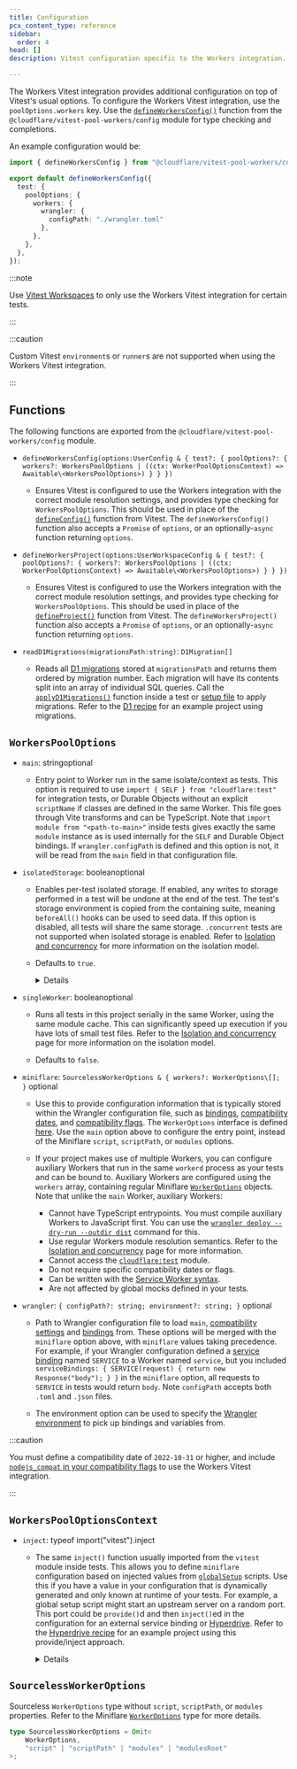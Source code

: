 ```yaml
---
title: Configuration
pcx_content_type: reference
sidebar:
  order: 4
head: []
description: Vitest configuration specific to the Workers integration.

---
```



The Workers Vitest integration provides additional configuration on top of Vitest's usual options. To configure the Workers Vitest integration, use the `poolOptions.workers` key. Use the [`defineWorkersConfig()`](/workers/testing/vitest-integration/configuration/#functions) function from the `@cloudflare/vitest-pool-workers/config` module for type checking and completions.

An example configuration would be:

```ts
import { defineWorkersConfig } from "@cloudflare/vitest-pool-workers/config";

export default defineWorkersConfig({
  test: {
    poolOptions: {
      workers: {
        wrangler: {
          configPath: "./wrangler.toml"
        },
      },
    },
  },
});
```

:::note


Use [Vitest Workspaces](https://vitest.dev/guide/workspace) to only use the Workers Vitest integration for certain tests.


:::

:::caution


Custom Vitest `environment`s or `runner`s are not supported when using the Workers Vitest integration.


:::

## Functions

The following functions are exported from the `@cloudflare/vitest-pool-workers/config` module.



* `defineWorkersConfig(options:UserConfig & { test?: { poolOptions?: { workers?: WorkersPoolOptions | ((ctx: WorkerPoolOptionsContext) => Awaitable\<WorkersPoolOptions>) } } })`

  * Ensures Vitest is configured to use the Workers integration with the correct module resolution settings, and provides type checking for `WorkersPoolOptions`. This should be used in place of the [`defineConfig()`](https://vitest.dev/config/file.html) function from Vitest. The `defineWorkersConfig()` function also accepts a `Promise` of `options`, or an optionally-`async` function returning `options`.

* `defineWorkersProject(options:UserWorkspaceConfig & { test?: { poolOptions?: { workers?: WorkersPoolOptions | ((ctx: WorkerPoolOptionsContext) => Awaitable\<WorkersPoolOptions>) } } })`

  * Ensures Vitest is configured to use the Workers integration with the correct module resolution settings, and provides type checking for `WorkersPoolOptions`. This should be used in place of the [`defineProject()`](https://vitest.dev/guide/workspace) function from Vitest. The `defineWorkersProject()` function also accepts a `Promise` of `options`, or an optionally-`async` function returning `options`.

* `readD1Migrations(migrationsPath:string)`: `D1Migration[]`

  * Reads all [D1 migrations](/d1/reference/migrations/) stored at `migrationsPath` and returns them ordered by migration number. Each migration will have its contents split into an array of individual SQL queries. Call the [`applyD1Migrations()`](/workers/testing/vitest-integration/test-apis/#d1) function inside a test or [setup file](https://vitest.dev/config/#setupfiles) to apply migrations. Refer to the [D1 recipe](https://github.com/cloudflare/workers-sdk/tree/main/fixtures/vitest-pool-workers-examples/d1) for an example project using migrations.



## `WorkersPoolOptions`



* `main`: stringoptional

  * Entry point to Worker run in the same isolate/context as tests. This option is required to use `import { SELF } from "cloudflare:test"` for integration tests, or Durable Objects without an explicit `scriptName` if classes are defined in the same Worker. This file goes through Vite transforms and can be TypeScript. Note that `import module from "<path-to-main>"` inside tests gives exactly the same `module` instance as is used internally for the `SELF` and Durable Object bindings. If `wrangler.configPath` is defined and this option is not, it will be read from the `main` field in that configuration file.

* `isolatedStorage`: booleanoptional

  * Enables per-test isolated storage. If enabled, any writes to storage performed in a test will be undone at the end of the test. The test's storage environment is copied from the containing suite, meaning `beforeAll()` hooks can be used to seed data. If this option is disabled, all tests will share the same storage. `.concurrent` tests are not supported when isolated storage is enabled. Refer to [Isolation and concurrency](/workers/testing/vitest-integration/isolation-and-concurrency/) for more information on the isolation model.

  * Defaults to `true`.

    <Details header="Illustrative example">

    ```ts
    import { env } from "cloudflare:test";
    import { beforeAll, beforeEach, describe, test, expect } from "vitest";

    // Get the current list stored in a KV namespace
    async function get(): Promise<string[]> {
      return await env.NAMESPACE.get("list", "json") ?? [];
    }
    // Add an item to the end of the list
    async function append(item: string) {
      const value = await get();
      value.push(item);
      await env.NAMESPACE.put("list", JSON.stringify(value));
    }

    beforeAll(() => append("all"));
    beforeEach(() => append("each"));

    test("one", async () => {
      // Each test gets its own storage environment copied from the parent
      await append("one");
      expect(await get()).toStrictEqual(["all", "each", "one"]);
    });
    // `append("each")` and `append("one")` undone
    test("two", async () => {
      await append("two");
      expect(await get()).toStrictEqual(["all", "each", "two"]);
    });
    // `append("each")` and `append("two")` undone

    describe("describe", async () => {
      beforeAll(() => append("describe all"));
      beforeEach(() => append("describe each"));

      test("three", async () => {
        await append("three");
        expect(await get()).toStrictEqual([
          // All `beforeAll()`s run before `beforeEach()`s
          "all", "describe all", "each", "describe each", "three"
        ]);
      });
      // `append("each")`, `append("describe each")` and `append("three")` undone
      test("four", async () => {
        await append("four");
        expect(await get()).toStrictEqual([
          "all", "describe all", "each", "describe each", "four"
        ]);
      });
      // `append("each")`, `append("describe each")` and `append("four")` undone
    });
    ```


    </Details>

* `singleWorker`: booleanoptional

  * Runs all tests in this project serially in the same Worker, using the same module cache. This can significantly speed up execution if you have lots of small test files. Refer to the [Isolation and concurrency](/workers/testing/vitest-integration/isolation-and-concurrency/) page for more information on the isolation model.

  * Defaults to `false`.

* `miniflare`: `SourcelessWorkerOptions & { workers?: WorkerOptions\[]; }` optional

  * Use this to provide configuration information that is typically stored within the Wrangler configuration file, such as [bindings](/workers/runtime-apis/bindings/), [compatibility dates](/workers/configuration/compatibility-dates/), and [compatibility flags](/workers/configuration/compatibility-dates/#compatibility-flags). The `WorkerOptions` interface is defined [here](https://github.com/cloudflare/workers-sdk/tree/main/packages/miniflare#interface-workeroptions). Use the `main` option above to configure the entry point, instead of the Miniflare `script`, `scriptPath`, or `modules` options.

  * If your project makes use of multiple Workers, you can configure auxiliary Workers that run in the same `workerd` process as your tests and can be bound to. Auxiliary Workers are configured using the `workers` array, containing regular Miniflare [`WorkerOptions`](https://github.com/cloudflare/workers-sdk/tree/main/packages/miniflare#interface-workeroptions) objects. Note that unlike the `main` Worker, auxiliary Workers:
    * Cannot have TypeScript entrypoints. You must compile auxiliary Workers to JavaScript first. You can use the [`wrangler deploy --dry-run --outdir dist`](/workers/wrangler/commands/#deploy) command for this.
    * Use regular Workers module resolution semantics. Refer to the [Isolation and concurrency](/workers/testing/vitest-integration/isolation-and-concurrency/#modules) page for more information.
    * Cannot access the [`cloudflare:test`](/workers/testing/vitest-integration/test-apis/) module.
    * Do not require specific compatibility dates or flags.
    * Can be written with the [Service Worker syntax](/workers/reference/migrate-to-module-workers/#service-worker-syntax).
    * Are not affected by global mocks defined in your tests.

* `wrangler`: `{ configPath?: string; environment?: string; }` optional

  * Path to Wrangler configuration file to load `main`, [compatibility settings](/workers/configuration/compatibility-dates/) and [bindings](/workers/runtime-apis/bindings/) from. These options will be merged with the `miniflare` option above, with `miniflare` values taking precedence. For example, if your Wrangler configuration defined a [service binding](/workers/runtime-apis/bindings/service-bindings/) named `SERVICE` to a Worker named `service`, but you included `serviceBindings: { SERVICE(request) { return new Response("body"); } }` in the `miniflare` option, all requests to `SERVICE` in tests would return `body`. Note `configPath` accepts both `.toml` and `.json` files.

  * The environment option can be used to specify the [Wrangler environment](/workers/wrangler/environments/) to pick up bindings and variables from.



:::caution


You must define a compatibility date of `2022-10-31` or higher, and include [`nodejs_compat` in your compatibility flags](/workers/configuration/compatibility-dates/#nodejs-compatibility-flag) to use the Workers Vitest integration.


:::

## `WorkersPoolOptionsContext`



* `inject`: typeof import("vitest").inject

  * The same `inject()` function usually imported from the `vitest` module inside tests. This allows you to define `miniflare` configuration based on injected values from [`globalSetup`](https://vitest.dev/config/#globalsetup) scripts. Use this if you have a value in your configuration that is dynamically generated and only known at runtime of your tests. For example, a global setup script might start an upstream server on a random port. This port could be `provide()`d and then `inject()`ed in the configuration for an external service binding or [Hyperdrive](/hyperdrive/). Refer to the [Hyperdrive recipe](https://github.com/cloudflare/workers-sdk/tree/main/fixtures/vitest-pool-workers-examples/hyperdrive) for an example project using this provide/inject approach.

    <Details header="Illustrative example">

    ```ts
    // env.d.ts
    declare module "vitest" {
      interface ProvidedContext {
        port: number;
      }
    }

    // global-setup.ts
    import type { GlobalSetupContext } from "vitest/node";
    export default function ({ provide }: GlobalSetupContext) {
      // Runs inside Node.js, could start server here...
      provide("port", 1337);
      return () => { /* ...then teardown here */ };
    }

    // vitest.config.ts
    import { defineWorkersConfig } from "@cloudflare/vitest-pool-workers/config";
    export default defineWorkersConfig({
      test: {
        globalSetup: ["./global-setup.ts"],
        pool: "@cloudflare/vitest-pool-workers",
        poolOptions: {
          workers: ({ inject }) => ({
            miniflare: {
              hyperdrives: {
                DATABASE: `postgres://user:pass@example.com:${inject("port")}/db`,
              },
            },
          }),
        },
      },
    });
    ```


    </Details>



## `SourcelessWorkerOptions`

Sourceless `WorkerOptions` type without `script`, `scriptPath`, or `modules` properties. Refer to the Miniflare [`WorkerOptions`](https://github.com/cloudflare/workers-sdk/tree/main/packages/miniflare#interface-workeroptions) type for more details.

```ts
type SourcelessWorkerOptions = Omit<
	WorkerOptions,
	"script" | "scriptPath" | "modules" | "modulesRoot"
>;
```
